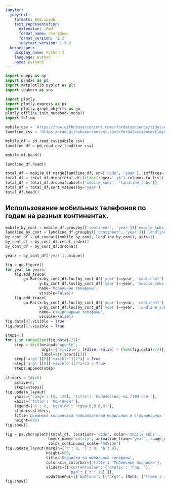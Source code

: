 ```yaml
---
jupyter:
  jupytext:
    formats: Rmd,ipynb
    text_representation:
      extension: .Rmd
      format_name: rmarkdown
      format_version: '1.2'
      jupytext_version: 1.5.0
  kernelspec:
    display_name: Python 3
    language: python
    name: python3
---
```


```python
import numpy as np
import pandas as pd
import matplotlib.pyplot as plt
import seaborn as sns

import plotly
import plotly.express as px
import plotly.graph_objects as go
plotly.offline.init_notebook_mode()
import folium
```

```python
mobile_csv = 'https://raw.githubusercontent.com/rfordatascience/tidytuesday/master/data/2020/2020-11-10/mobile.csv'
landline_csv = 'https://raw.githubusercontent.com/rfordatascience/tidytuesday/master/data/2020/2020-11-10/landline.csv'
```

```python
mobile_df = pd.read_csv(mobile_csv)
landline_df = pd.read_csv(landline_csv)
```

```python
mobile_df.head()
```

```python
landline_df.head()
```

```python
total_df = mobile_df.merge(landline_df, on=['code', 'year'], suffixes=('','_y'))
total_df = total_df.drop(total_df.filter(regex="_y$").columns.to_list(), axis=1)
total_df = total_df.dropna(subset=['mobile_subs', 'landline_subs'])
total_df = total_df.sort_values(by='year')
total_df.head()
```

## Использование мобильных телефонов по годам на разных континентах.

```python
mobile_by_cont = mobile_df.groupby(['continent', 'year'])['mobile_subs'].mean()
landline_by_cont = landline_df.groupby(['continent', 'year'])['landline_subs'].mean()
by_cont_df = pd.concat((mobile_by_cont, landline_by_cont), axis=1)
by_cont_df = by_cont_df.reset_index()
by_cont_df = by_cont_df.dropna()

years = by_cont_df['year'].unique()
```

```python
fig = go.Figure()
for year in years:
    fig.add_trace(
        go.Bar(x=by_cont_df.loc[by_cont_df['year']==year, 'continent'], 
               y=by_cont_df.loc[by_cont_df['year']==year, 'mobile_subs'], 
               name='Мобильные телефоны',
               visible=False))
    fig.add_trace(
        go.Bar(x=by_cont_df.loc[by_cont_df['year']==year, 'continent'], 
               y=by_cont_df.loc[by_cont_df['year']==year, 'landline_subs'], 
               name='Стационарные телефоны',
               visible=False))
fig.data[0].visible = True
fig.data[1].visible = True

steps=[]
for i in range(len(fig.data)//2):
    step = dict(method='update',
                args=[{'visible': [False, False] * (len(fig.data)//2)}],
                label=str(years[i]))
    step['args'][0]['visible'][2*i] = True
    step['args'][0]['visible'][2*i+1] = True
    steps.append(step)
    
sliders = [dict(
    active=0,
    steps=steps)]
fig.update_layout(
    yaxis={'range': [0, 130], 'title': 'Количество, ед./100 чел.'},
    xaxis={'title': 'Континент'},
    legend={'x': 0, 'bgcolor': 'rgba(0,0,0,0)'},
    sliders=sliders,
    title='Динамика количества пользователей мобильных и стационарных телефонов по годам',
    height=600)
fig.show()
```

```python
fig = px.choropleth(total_df, locations='code', color='mobile_subs',
                   hover_name='entity', animation_frame='year', range_color=[0,200],
                   color_continuous_scale='RdYlGn')
fig.update_layout(margin={'r': 0, 'l': 0, 'b': 0},
                  height=600,
                  title='Подписки на мобильные телефоны',
                  coloraxis_colorbar={'title': 'Мобильные подписки'},
                  sliders=[{'currentvalue': {'prefix': 'Год: '},
                            'pad': {'t': 20} }],
                  updatemenus=[{'buttons': [{'args': [None, {'frame': {'duration': 50}}]}]}])
fig.show()
```

```python

```
